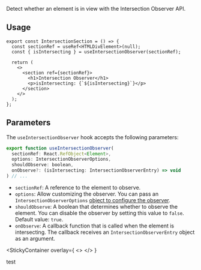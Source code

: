 
Detect whether an element is in view with the Intersection Observer API.

## Usage

```tsx
export const IntersectionSection = () => {
  const sectionRef = useRef<HTMLDivElement>(null);
  const { isIntersecting } = useIntersectionObserver(sectionRef);

  return (
    <>
      <section ref={sectionRef}>
        <h1>Intersection Observer</h1>
        <p>isIntersecting: {`${isIntersecting}`}</p>
      </section>
    </>
  );
};
```

## Parameters

The `useIntersectionObserver` hook accepts the following parameters:

```jsx
export function useIntersectionObserver(
  sectionRef: React.RefObject<Element>,
  options: IntersectionObserverOptions,
  shouldObserve: boolean,
  onObserve?: (isIntersecting: IntersectionObserverEntry) => void
) // ...
```

- `sectionRef`: A reference to the element to observe.
- `options`: Allow customizing the observer. You can pass an `IntersectionObserverOptions` [object to configure the observer](https://developer.mozilla.org/en-US/docs/Web/API/IntersectionObserver#instance_properties).
- `shouldObserve`: A boolean that determines whether to observe the element. You can disable the observer by setting this value to `false`. Default value: `true`.
- `onObserve`: A callback function that is called when the element is intersecting. The callback receives an `IntersectionObserverEntry` object as an argument.

<StickyContainer
  overlay={
    <>
      <TrackedSection className="border-rose-400 dark:border-rose-700" />
      <TrackedSection className="-mt-[3px] border-orange-400 dark:border-orange-700" />
      <TrackedSection className="-mt-[3px] border-yellow-400 dark:border-yellow-700" />
    </>
  }
>
  <div className="absolute left-0 right-0 top-0 h-screen">
    <div className="flex h-screen items-center justify-center">test</div>
  </div>
</StickyContainer>

<div className="h-screen" />
